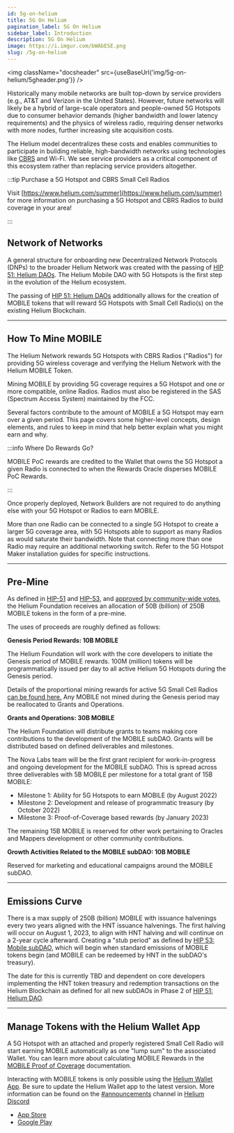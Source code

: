 ```yaml
---
id: 5g-on-helium
title: 5G On Helium
pagination_label: 5G On Helium
sidebar_label: Introduction
description: 5G On Helium
image: https://i.imgur.com/bWAbESE.png
slug: /5g-on-helium
---
```



<img className="docsheader" src={useBaseUrl('img/5g-on-helium/5gheader.png')} />

Historically many mobile networks are built top-down by service providers (e.g., AT&T and Verizon in
the United States). However, future networks will likely be a hybrid of large-scale operators and
people-owned 5G Hotspots due to consumer behavior demands (higher bandwidth and lower latency
requirements) and the physics of wireless radio, requiring denser networks with more nodes, further
increasing site acquisition costs.

The Helium model decentralizes these costs and enables communities to participate in building
reliable, high-bandwidth networks using technologies like [CBRS](./5g-on-helium/cbrs-radios) and
Wi-Fi. We see service providers as a critical component of this ecosystem rather than replacing
service providers altogether.

:::tip Purchase a 5G Hotspot and CBRS Small Cell Radios

Visit [https://www.helium.com/summer](https://www.helium.com/summer) for more information on
purchasing a 5G Hotspot and CBRS Radios to build coverage in your area!

:::

## Network of Networks

A general structure for onboarding new Decentralized Network Protocols (DNPs) to the broader Helium
Network was created with the passing of
[HIP 51: Helium DAOs](https://github.com/helium/HIP/blob/main/0051-helium-dao.md). The Helium Mobile
DAO with 5G Hotspots is the first step in the evolution of the Helium ecosystem.

The passing of [HIP 51: Helium DAOs](https://github.com/helium/HIP/blob/main/0051-helium-dao.md)
additionally allows for the creation of MOBILE tokens that will reward 5G Hotspots with Small Cell
Radio(s) on the existing Helium Blockchain.

---

## How To Mine MOBILE

The Helium Network rewards 5G Hotspots with CBRS Radios ("Radios") for providing 5G wireless
coverage and verifying the Helium Network with the Helium MOBILE Token.

Mining MOBILE by providing 5G coverage requires a 5G Hotspot and one or more compatible, online
Radios. Radios must also be registered in the SAS (Spectrum Access System) maintained by the FCC.

Several factors contribute to the amount of MOBILE a 5G Hotspot may earn over a given period. This
page covers some higher-level concepts, design elements, and rules to keep in mind that help better
explain what you might earn and why.

:::info Where Do Rewards Go?

MOBILE PoC rewards are credited to the Wallet that owns the 5G Hotspot a given Radio is connected to
when the Rewards Oracle disperses MOBILE PoC Rewards.

:::

Once properly deployed, Network Builders are not required to do anything else with your 5G Hotspot
or Radios to earn MOBILE.

More than one Radio can be connected to a single 5G Hotspot to create a larger 5G coverage area,
with 5G Hotspots able to support as many Radios as would saturate their bandwidth. Note that
connecting more than one Radio may require an additional networking switch. Refer to the 5G Hotspot
Maker installation guides for specific instructions.

---

## Pre-Mine

As defined in [HIP-51](https://github.com/helium/HIP/blob/main/0051-helium-dao.md) and
[HIP-53](https://github.com/helium/HIP/blob/main/0053-mobile-dao.md#economics-overview), and
[approved by community-wide votes](https://heliumvote.com/14rifUhocpzdwsrWaG5PDbdREDkzyesKe1hXuWzibv8h9DdqKLe),
the Helium Foundation receives an allocation of 50B (billion) of 250B MOBILE tokens in the form of a
pre-mine.

The uses of proceeds are roughly defined as follows:

**Genesis Period Rewards: 10B MOBILE**

The Helium Foundation will work with the core developers to initiate the Genesis period of MOBILE
rewards. 100M (million) tokens will be programmatically issued per day to all active Helium 5G
Hotspots during the Genesis period.

Details of the proportional mining rewards for active 5G Small Cell Radios
[can be found here.](/5g-on-helium/mobile-poc) Any MOBILE not mined during the Genesis period may be
reallocated to Grants and Operations.

**Grants and Operations: 30B MOBILE**

The Helium Foundation will distribute grants to teams making core contributions to the development
of the MOBILE subDAO. Grants will be distributed based on defined deliverables and milestones.

The Nova Labs team will be the first grant recipient for work-in-progress and ongoing development
for the MOBILE subDAO. This is spread across three deliverables with 5B MOBILE per milestone for a
total grant of 15B MOBILE:

- Milestone 1: Ability for 5G Hotspots to earn MOBILE (by August 2022)
- Milestone 2: Development and release of programmatic treasury (by October 2022)
- Milestone 3: Proof-of-Coverage based rewards (by January 2023)

The remaining 15B MOBILE is reserved for other work pertaining to Oracles and Mappers development or
other community contributions.

**Growth Activities Related to the MOBILE subDAO: 10B MOBILE**

Reserved for marketing and educational campaigns around the MOBILE subDAO.

---

## Emissions Curve

There is a max supply of 250B (billion) MOBILE with issuance halvenings every two years aligned with
the HNT issuance halvenings. The first halving will occur on August 1, 2023, to align with HNT
halving and will continue on a 2-year cycle afterward. Creating a "stub period" as defined by
[HIP 53: Mobile subDAO](https://github.com/helium/HIP/blob/main/0053-mobile-dao.md), which will
begin when standard emissions of MOBILE tokens begin (and MOBILE can be redeemed by HNT in the
subDAO's treasury).

The date for this is currently TBD and dependent on core developers implementing the HNT token
treasury and redemption transactions on the Helium Blockchain as defined for all new subDAOs in
Phase 2 of [HIP 51: Helium DAO](https://github.com/helium/HIP/blob/main/0051-helium-dao.md).

---

## Manage Tokens with the Helium Wallet App

A 5G Hotspot with an attached and properly registered Small Cell Radio will start earning MOBILE
automatically as one "lump sum" to the associated Wallet. You can learn more about calculating
MOBILE Rewards in the [MOBILE Proof of Coverage](/5g-on-helium/mobile-poc) documentation.

Interacting with MOBILE tokens is only possible using the
[Helium Wallet App](./wallets/helium-wallet-app). Be sure to update the Helium Wallet app to the
latest version. More information can be found on the
[#announcements](discord://discord.com/channels/404106811252408320/730418759298318346) channel in
[Helium Discord](https://discord.gg/helium)

- [App Store](https://apps.apple.com/us/app/helium-hnt-wallet/id1609525848)
- [Google Play](https://play.google.com/store/apps/details?id=com.helium.wallet.app&gl=US)
